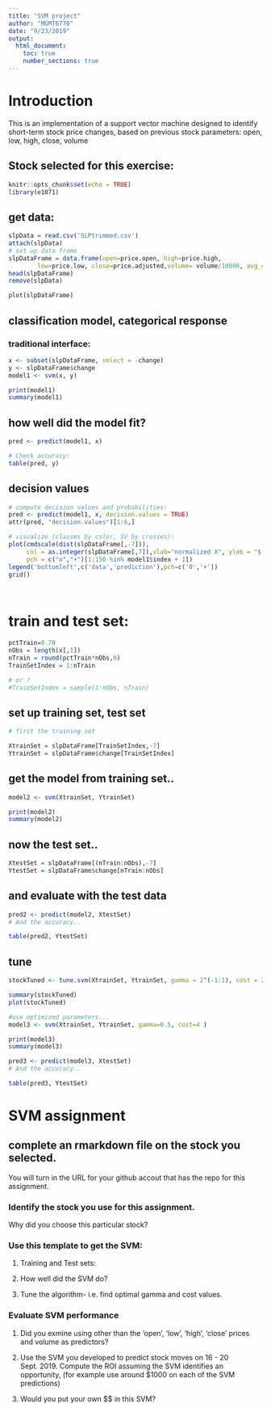 ---
title: "SVM project"
author: "MGMT6770"
date: "9/23/2019"
output: 
  html_document:
    toc: true
    number_sections: true
---

# Introduction
This is an implementation of a support vector machine designed to identify short-term stock price changes, based on previous stock parameters: open, low, high, close, volume

## Stock selected for this exercise:

<!-- put your justification/choice here: !-->


```{r setup, echo=FALSE, include=FALSE}
knitr::opts_chunk$set(echo = TRUE)
library(e1071)
```

## get data:

```{r}
slpData = read.csv('SLPtrimmed.csv')
attach(slpData)
# set up data frame
slpDataFrame = data.frame(open=price.open, high=price.high,
        low=price.low, close=price.adjusted,volume= volume/10000, avg_change=avg_change, change = changeCategory )
head(slpDataFrame)
remove(slpData)

```

```{r}
plot(slpDataFrame)
```


## classification model, categorical response

### traditional interface:
```{r}
x <- subset(slpDataFrame, select = -change)
y <- slpDataFrame$change
model1 <- svm(x, y) 

print(model1)
summary(model1)
```



## how well did the model fit?

```{r}
pred <- predict(model1, x)

# Check accuracy:
table(pred, y)
```

## decision values

```{r}
# compute decision values and probabilities:
pred <- predict(model1, x, decision.values = TRUE)
attr(pred, "decision.values")[1:6,]

# visualize (classes by color, SV by crosses):
plot(cmdscale(dist(slpDataFrame[,-7])),
     col = as.integer(slpDataFrame[,7]),xlab="normalized X", ylab = "$ change",
     pch = c("o","+")[1:150 %in% model1$index + 1])
legend('bottomleft',c('data','prediction'),pch=c('0','+'))
grid()

     
```


# train and test set:

```{r}
pctTrain=0.70
nObs = length(x[,1])
nTrain = round(pctTrain*nObs,0)
TrainSetIndex = 1:nTrain

# or ?
#TrainSetIndex = sample(1:nObs, nTrain)
```

## set up training set, test set

```{r}
# first the training set

XtrainSet = slpDataFrame[TrainSetIndex,-7]
YtrainSet = slpDataFrame$change[TrainSetIndex]
```

## get the model from training set.. 

```{r}
model2 <- svm(XtrainSet, YtrainSet) 

print(model2)
summary(model2)
```

## now the test set.. 

```{r}
XtestSet = slpDataFrame[(nTrain:nObs),-7]
YtestSet = slpDataFrame$change[nTrain:nObs]
```

## and evaluate with the test data

```{r}
pred2 <- predict(model2, XtestSet)
# And the accuracy..

table(pred2, YtestSet)
```

## tune

```{r}
stockTuned <- tune.svm(XtrainSet, YtrainSet, gamma = 2^(-1:1), cost = 2^(-1:4))

summary(stockTuned)
plot(stockTuned)
```

```{r}
#use optimized parameters... 
model3 <- svm(XtrainSet, YtrainSet, gamma=0.5, cost=4 ) 

print(model3)
summary(model3)
```

```{r}


pred3 <- predict(model3, XtestSet)
# And the accuracy..

table(pred3, YtestSet)

```
# SVM assignment

## complete an rmarkdown file on the stock you selected.   
  You will turn in the URL for your github accout that has the repo for this assignment.

### Identify the stock you use for this assignment.  
  Why did you choose this particular stock?  

<!--   Include in your final report a graph of the stock closing price over the period 20 Jan 2018 to 13 Sept 2019.  Include the .csv file in your repo for the stock you selected.  !-->

### Use this template to get the SVM:  

  1. Training and Test sets:    
<!--    What percent of the stock data did you use for the training set?  How did you select the training set size?  
    Did you select the training set to be the chronological first data observations, and the test set to be the following observations, or did you choose to randomly sample the stock data to get the training set and use the remaining observations for the test set?  Justification for your choice? !-->  
    
  2. How well did the SVM do?  
<!-- show the table of predicted vs truth for the whole data set, and then the same table for predicted vs actual results for just the test set.  !-->

  3. Tune the algorithm- i.e. find optimal gamma and cost values.  <!--Use these valuse to recompute the table of predicted vs actual results for the test set. !-->

### Evaluate SVM performance     

  1. Did you exmine using other than the 'open', 'low', 'high', 'close' prices and volume as predictors? 
  <!-- do you have any evidence that some particular set of the explanatory variables can improove predictions? !-->
  
  2. Use the SVM you developed to predict stock moves on 16 - 20 Sept. 2019.  Compute the ROI assuming the SVM identifies an opportunity, (for example use around $1000 on each of the SVM predictions)
<!-- There are 5 days available for prediction; if the daily prediction was 'U' buy the stock, then cash out when/if price increases within 5 days. If the daily predictions is 'D', sell the shock short and cash out within 5 days.  If the prediction is E, no investment.  Include your ROI results !-->  
  
  3.  Would you put your own $$ in this SVM?  
    
  